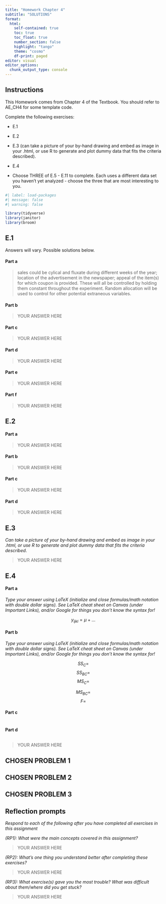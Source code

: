 ```yaml
---
title: "Homework Chapter 4"
subtitle: "SOLUTIONS"
format: 
  html:
    self-contained: true
    toc: true
    toc_float: true
    number_section: false
    highlight: "tango"
    theme: "cosmo"
    df-print: paged
editor: visual
editor_options: 
  chunk_output_type: console
---
```


## Instructions

This Homework comes from Chapter 4 of the Textbook. You should refer to AE_CH4 for some template code.

Complete the following exercises:

-   E.1

-   E.2

-   E.3 (can take a picture of your by-hand drawing and embed as image in your .html, or use R to generate and plot dummy data that fits the criteria described).

-   E.4

-   Choose THREE of E.5 - E.11 to complete. Each uses a different data set you haven't yet analyzed - choose the three that are most interesting to you.

```r
#| label: load-packages
#| message: false
#| warning: false

library(tidyverse)
library(janitor)
library(broom)
```

## E.1

Answers will vary. Possible solutions below.

#### Part a

> sales could be cylical and fluxate during different weeks of the year; location of the advertisement in the newspaper; appeal of the item(s) for which coupon is provided. These will all be controlled by holding them constant throughout the experiment. Random allocation will be used to control for other potential extraneous variables. 

#### Part b

> YOUR ANSWER HERE

#### Part c

> YOUR ANSWER HERE

#### Part d

> YOUR ANSWER HERE

#### Part e

> YOUR ANSWER HERE

#### Part f

> YOUR ANSWER HERE

## E.2

#### Part a

> YOUR ANSWER HERE

#### Part b

> YOUR ANSWER HERE

#### Part c

> YOUR ANSWER HERE

#### Part d

> YOUR ANSWER HERE

## E.3

*Can take a picture of your by-hand drawing and embed as image in your .html, or use R to generate and plot dummy data that fits the criteria described*.

> YOUR ANSWER HERE

## E.4

#### Part a

*Type your answer using LaTeX (initialize and close formulas/math notation with double dollar signs). See LaTeX cheat sheet on Canvas (under Important Links), and/or Google for things you don't know the syntax for!*

$$y_{ijkl} = \mu + ...$$

#### Part b

*Type your answer using LaTeX (initialize and close formulas/math notation with double dollar signs). See LaTeX cheat sheet on Canvas (under Important Links), and/or Google for things you don't know the syntax for!*

$$SS_C = $$ $$SS_{BC} = $$ $$MS_C = $$

$$MS_{BC} = $$ $$F =$$

#### Part c

```r

```

#### Part d

```r

```

> YOUR ANSWER HERE

## CHOSEN PROBLEM 1

## CHOSEN PROBLEM 2

## CHOSEN PROBLEM 3

## Reflection prompts

*Respond to each of the following after you have completed all exercises in this assignment*

*(RP1): What were the main concepts covered in this assignment?*

> YOUR ANSWER HERE

*(RP2): What's one thing you understand better after completing these exercises?*

> YOUR ANSWER HERE

*(RP3): What exercise(s) gave you the most trouble? What was difficult about them/where did you get stuck?*

> YOUR ANSWER HERE
